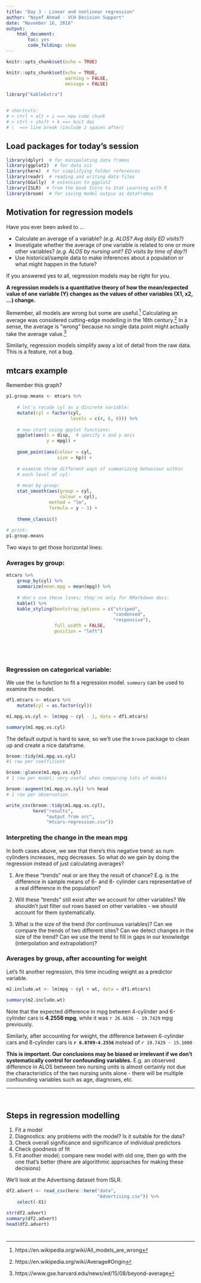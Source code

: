 ```yaml
---
title: "Day 3 - Linear and nonlinear regression"
author: "Nayef Ahmad - VCH Decision Support"
date: "November 16, 2018"
output: 
    html_document: 
        toc: yes
        code_folding: show
---
```


```r
knitr::opts_chunk$set(echo = TRUE)

knitr::opts_chunk$set(echo = TRUE, 
                      warning = FALSE, 
                      message = FALSE)

library("kableExtra")


# shortcuts: 
# > ctrl + alt + i ==> new code chunk
# > ctrl + shift + k ==> knit doc 
# \  ==> line break (include 2 spaces after)
```


## Load packages for today's session 

```r
library(dplyr)  # for manipulating data frames 
library(ggplot2)  # for data viz
library(here)  # for simplifying folder references 
library(readr)  # reading and writing data files 
library(GGally)  # extension to ggplot2
library(ISLR)  # from the book Intro to Stat Learning with R 
library(broom)  # for saving model outpus as dataframes 

```

## Motivation for regression models 

Have you ever been asked to ...

* Calculate an average of a variable? *(e.g. ALOS? Avg daily ED visits?)*
* Investigate whether the average of one variable is related to one or more other variables? *(e.g. ALOS by nursing unit? ED visits by time of day?)* 
* Use historical/sample data to make inferences about a population or what might happen in the future? 

If you answered yes to all, regression models may be right for you. 

**A regression models is a quantitative theory of how the mean/expected value of one variable (Y) changes as the values of other variables (X1, x2, ...) change.**

Remember, all models are wrong but some are useful.^[https://en.wikipedia.org/wiki/All_models_are_wrong] Calculating an average was considered cutting-edge modelling in the 16th century.^[https://en.wikipedia.org/wiki/Average#Origin] In a sense, the average is "wrong" because no single data point might actually take the average value.^[https://www.gse.harvard.edu/news/ed/15/08/beyond-average]  

Similarly, regression models simplify away a lot of detail from the raw data. This is a feature, not a bug. 


## mtcars example 
Remember this graph? 

```r
p1.group.means <- mtcars %>%
    
    # let's recode cyl as a discrete variable: 
    mutate(cyl = factor(cyl, 
                        levels = c(4, 6, 8))) %>% 
    
    # now start using gpplot functions: 
    ggplot(aes(x = disp,  # specify x and y axis
               y = mpg)) + 
    
    geom_point(aes(colour = cyl, 
                   size = hp)) + 
    
    # examine three different ways of summarizing behaviour within
    # each level of cyl: 
    
    # mean by group: 
    stat_smooth(aes(group = cyl,
                    colour = cyl), 
                method = "lm", 
                formula = y ~ 1) + 
    
    theme_classic()
    
# print: 
p1.group.means

```

Two ways to get those horizontal lines: 

### Averages by group: 
```r
mtcars %>% 
    group_by(cyl) %>% 
    summarize(mean.mpg = mean(mpg)) %>% 
    
    # don's use these lines; they're only for RMarkdown docs: 
    kable() %>% 
    kable_styling(bootstrap_options = c("striped",
                                        "condensed", 
                                        "responsive"), 
                  full_width = FALSE, 
                  position = "left")
    
    
```


\  
\  
\  

### Regression on categorical variable: 
We use the ```lm``` function to fit a regression model. ```summary``` can be used to examine the model. 

```r
df1.mtcars <- mtcars %>% 
    mutate(cyl = as.factor(cyl))

m1.mpg.vs.cyl <- lm(mpg ~ cyl - 1, data = df1.mtcars)

summary(m1.mpg.vs.cyl)


```

The default output is hard to save, so we'll use the ```broom``` package to clean up and create a nice dataframe. 

```r
broom::tidy(m1.mpg.vs.cyl)  
#1 row per coefficient 

broom::glance(m1.mpg.vs.cyl)  
# 1 row per model; very useful when comparing lots of models

broom::augment(m1.mpg.vs.cyl) %>% head
# 1 row per observation

```

```r
write_csv(broom::tidy(m1.mpg.vs.cyl), 
          here("results", 
               "output from src", 
               "mtcars-regression.csv"))
```




### Interpreting the change in the mean mpg
In both cases above, we see that there's this negative trend: as num cylinders increases, mpg decreases. So what do we gain by doing the regression instead of just calculating averages?

1) Are these "trends" real or are they the result of chance? E.g. is the difference in sample means of 6- and 8- cylinder cars representative of a real difference in the population?

2) Will these "trends" still exist after we account for other variables? We shouldn't just filter out rows based on other variables - we should account for them systematically. 

3) What is the size of the trend (for continuous variables)? Can we compare the trends of two different sites? Can we detect changes in the size of the trend? Can we use the trend to fill in gaps in our knowledge (interpolation and extrapolation)? 


### Averages by group, after accounting for weight
Let's fit another regression, this time incuding weight as a predictor variable. 

```r
m2.include.wt <- lm(mpg ~ cyl + wt, data = df1.mtcars)

summary(m2.include.wt)
```

Note that the expected difference in mpg between 4-cylinder and 6-cylinder cars is **4.2556 mpg**, while it was `r 26.6636 - 19.7429` mpg previously. 

Similarly, after accounting for weight, the difference between 6-cylinder cars and 8-cylinder cars is **`r 6.0709-4.2556`** instead of `r 19.7429 - 15.1000`

**This is important. Our conclusions may be biased or irrelevant if we don't systematically control for confounding variables.** E.g. an observed difference in ALOS between two nursing units is almost certainly not due the characteristics of the two nursing units alone - there will be multiple confounding variables such as age, diagnoses, etc.  

***********************************************

\  
\  
\  
 

## Steps in regression modelling 

1) Fit a model
2) Diagnostics: any problems with the model? Is it suitable for the data? 
3) Check overall significance and significance of individual predictors 
4) Check goodness of fit 
5) Fit another model; compare new model with old one, then go with the one that's better (there are algorithmic approaches for making these decisions)

We'll look at the Advertising dataset from ISLR. 

```r
df2.advert <- read_csv(here::here("data", 
                                  "Advertising.csv")) %>% 
    select(-X1)

str(df2.advert)
summary(df2.advert)
head(df2.advert)

```



### 

```r

```






